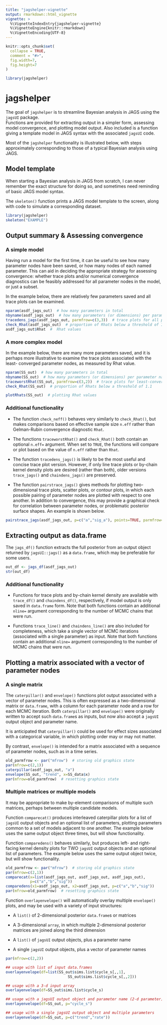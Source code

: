 ```yaml
---
title: "jagshelper-vignette"
output: rmarkdown::html_vignette
vignette: >
  %\VignetteIndexEntry{jagshelper-vignette}
  %\VignetteEngine{knitr::rmarkdown}
  %\VignetteEncoding{UTF-8}
---
```


```r
knitr::opts_chunk$set(
  collapse = TRUE,
  comment = "#>",
  fig.width=7,
  fig.height=7
)
```

```r
library(jagshelper)
```

# jagshelper

The goal of `jagshelper` is to streamline Bayesian analysis in JAGS using the `jagsUI` package.  
Functions are provided for extracting output in a simpler form, assessing model convergence,
and plotting model output.  Also included is a function giving a template model in JAGS syntax
with the associated `jagsUI` code.

Most of the `jagshelper` functionality is illustrated below, with steps approximately 
corresponding to those of a typical Bayesian analysis using JAGS.

## Model template

When starting a Bayesian analysis in JAGS from scratch, I can never remember the 
exact structure for doing so, and sometimes need reminding of basic JAGS model syntax.

The `skeleton()` function prints a JAGS model template to the screen, along with 
code to simulate a corresponding dataset.  

```r
library(jagshelper)
skeleton("EXAMPLE")
```

## Output summary & Assessing convergence

### A simple model

Having run a model for the first time, it can be useful to see how many parameter nodes
have been saved, or how many nodes of each named parameter.  This can aid in 
deciding the appropriate strategy for assessing convergence: whether trace plots 
and/or numerical convergence diagnostics can be feasibly addressed for all parameter 
nodes in the model, or just a subset.

In the example below, there are relatively few parameters saved and all trace
plots can be examined.

```r
nparam(asdf_jags_out)  # how many parameters in total
nbyname(asdf_jags_out)  # how many parameters (or dimensions) per parameter name
tracedens_jags(asdf_jags_out, parmfrow=c(3,3))  # trace plots for all parameters
check_Rhat(asdf_jags_out)  # proportion of Rhats below a threshold of 1.1
asdf_jags_out$Rhat  #  Rhat values
```

### A more complex model

In the example below, there are many more parameters saved, and it is 
perhaps more illustrative to examine the trace plots associated with the least-
converged parameter nodes, as measured by Rhat value.

```r
nparam(SS_out)  # how many parameters in total
nbyname(SS_out)  # how many parameters (or dimensions) per parameter name
traceworstRhat(SS_out, parmfrow=c(3,2))  # trace plots for least-converged nodes
check_Rhat(SS_out)  # proportion of Rhats below a threshold of 1.1
```

```r
plotRhats(SS_out)  # plotting Rhat values
```

### Additional functionality

* The function `check_neff()` behaves very similarly to `check_Rhat()`, but makes
comparisons based on effective sample size `n.eff` rather than Gelman-Rubin convergence
diagnostic `Rhat`.  

* The functions `traceworstRhat()` and `check_Rhat()` both contain
an optional `n.eff=` argument.  When set to `TRUE`, the functions will compare 
or plot based on the value of `n.eff` rather than `Rhat`.

* The function `tracedens_jags()` is likely to be the most useful and concise trace
plot version.  However, if only line trace plots or by-chain kernel density plots 
are desired (rather than both), older versions `trace_jags()` and `chaindens_jags()`
are preserved.

* The function `pairstrace_jags()` gives methods for plotting two-dimensional trace plots, 
scatter plots, or contour plots, in which each possible pairing of parameter nodes are
plotted with respect to one another.  In addition to convergence, this may provide
a graphical check for correlation between parameter nodes, or problematic posterior 
surface shapes.  An example is shown below.

```r
pairstrace_jags(asdf_jags_out, p=c("a","sig_a"), points=TRUE, parmfrow=c(3,2))
```


## Extracting output as data.frame

The `jags_df()` function extracts the full posterior from an output object returned
by `jagsUI::jags()` as a `data.frame`, which may be preferable for some users.

```r
out_df <- jags_df(asdf_jags_out)
str(out_df)
```

### Additional functionality

* Functions for trace plots and by-chain kernel density are available with `trace_df()`
and `chaindens_df()`, respectively, if model output is only saved in `data.frame`
form.  Note that both functions contain an additional `nline=` argument corresponding
to the number of MCMC chains that were run.

* Functions `trace_line()` and `chaindens_line()` are also included for completeness, 
which take a single vector of MCMC iterations (associated with a single parameter)
as input.  Note that both functions contain an additional `nline=` argument corresponding
to the number of MCMC chains that were run.

## Plotting a matrix associated with a vector of parameter nodes

### A single matrix

The `caterpillar()` and `envelope()` functions plot output associated with a vector
of parameter nodes.  This is often expressed as a two-dimensional matrix or `data.frame`,
with a column for each parameter node and a row for each MCMC iteration.  Both 
`caterpillar()` and `envelope()` were originally written to accept such `data.frame`s
as inputs, but now also accept a `jagsUI` output object and parameter name.

It is anticipated that `caterpillar()` could be used for effect sizes associated 
with a categorical variable, in which plotting order may or may not matter.

By contrast, `envelope()` is intended for a matrix associated with a sequence of 
parameter nodes, such as in a time series.

```r
old_parmfrow <- par("mfrow")  # storing old graphics state
par(mfrow=c(2,1))
caterpillar(asdf_jags_out, "a")
envelope(SS_out, "trend", x=SS_data$x)
par(mfrow=old_parmfrow)  # resetting graphics state
```

### Multiple matrices or multiple models

It may be appropriate to make by-element comparisons of multiple such matrices, 
perhaps between multiple candidate models.

Function `comparecat()` produces interleaved caterpillar plots for a list of `jagsUI`
output objects and an optional list of parameters, plotting parameters common to 
a set of models adjacent to one another.  The example below uses the same output
object three times, but will show functionality.

Function `comparedens()` behaves similarly, but produces left- and right-facing 
kernel density plots for TWO `jagsUI` output objects and an optional list of parameters.
The example below uses the same output object twice, but will show functionality.

```r
old_parmfrow <- par("mfrow")  # storing old graphics state
par(mfrow=c(2,1))
comparecat(x=list(asdf_jags_out, asdf_jags_out, asdf_jags_out),
           p=c("a","b","sig"))
comparedens(x1=asdf_jags_out, x2=asdf_jags_out, p=c("a","b","sig"))
par(mfrow=old_parmfrow)  # resetting graphics state
```

Function `overlayenvelope()` will automatically overlay multiple `envelope()` plots,
and may be used with a variety of input structures:

* A `list()` of 2-dimensional posterior `data.frame`s or matrices

* A 3-dimensional `array`, in which multiple 2-dimensional posterior matrices 
are joined along the third dimension

* A `list()` of `jagsUI` output objects, plus a parameter name

* A single `jagsUI` output objects, plus a vector of parameter names

```r
par(mfrow=c(2,2))

## usage with list of input data.frames
overlayenvelope(df=list(SS_out$sims.list$cycle_s[,,1],
                            SS_out$sims.list$cycle_s[,,2]))

## usage with a 3-d input array
overlayenvelope(df=SS_out$sims.list$cycle_s)

## usage with a jagsUI output object and parameter name (2-d parameter)
overlayenvelope(df=SS_out, p="cycle_s")

## usage with a single jagsUI output object and multiple parameters
overlayenvelope(df=SS_out, p=c("trend","rate"))
```

